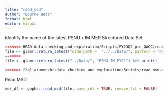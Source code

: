 ```yaml
---
title: "read_msd"
author: "Bourke Betz"
format: html
editor: visual
---
```


Identify the name of the latest PSNU x IM MER Structured Data Set

```r

<<<<<<< HEAD:data_checking_and_exploration/Scripts/FY23Q2_pre_QAQC/read_msd.qmd
file <- glamr::return_latest(folderpath =  "../../Data/", pattern = "PSNU" ) %>% print()
=======
file <- glamr::return_latest("../Data/", "PSNU_IM_FY21") %>% print()

>>>>>>> 23q1_arunmozhi:data_checking_and_exploration/Scripts/read_msd.qmd
```

Read MSD

```r
mer_df <- gophr::read_msd(file, save_rds = TRUE, remove_txt = FALSE)
```
